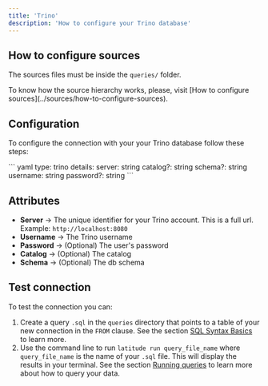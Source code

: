 ```yaml
---
title: 'Trino'
description: 'How to configure your Trino database'
---
```


## How to configure sources

The sources files must be inside the `queries/` folder.

<Note>
  To know how the source hierarchy works, please, visit [How to configure
  sources](../sources/how-to-configure-sources).
</Note>

## Configuration

To configure the connection with your your Trino database follow these steps:

<Steps>
  <Step title='Go to the source `.yaml` file within the `queries` folder'></Step>
  <Step title='Add the following code for your Trino connection'>
    ``` yaml 
    type: trino 
    details: 
      server: string
      catalog?: string
      schema?: string
      username: string
      password?: string
    ```
  </Step>
  <Step title='Replace the details section with your info and save'></Step>
  <Step title='Done, now you can test your connection'></Step>
</Steps>

## Attributes

- **Server** → The unique identifier for your Trino account. This is a full url. Example: `http://localhost:8080`
- **Username** → The Trino username
- **Password** → (Optional) The user's  password
- **Catalog** → (Optional) The catalog
- **Schema** → (Optional) The db schema

## Test connection

To test the connection you can:

1. Create a query `.sql` in the `queries` directory that points to a table of your new connection in the `FROM` clause. See the section [SQL Syntax Basics](../queries/basics/sql-syntax-basics) to learn more.
2. Use the command line to run `latitude run query_file_name` where `query_file_name` is the name of your `.sql` file. This will display the results in your terminal. See the section [Running queries](../guides/development/latitude-cli#running-queries) to learn more about how to query your data.
